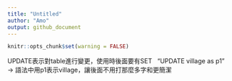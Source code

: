 ---
title: "Untitled"
author: "Amo"
output: github_document
---
```{r include=FALSE}
knitr::opts_chunk$set(warning = FALSE)
```
UPDATE表示對table進行變更，使用時後面要有SET \ 
"UPDATE village as p1" \
-> 語法中用p1表示village，讓後面不用打那麼多字和更簡潔
